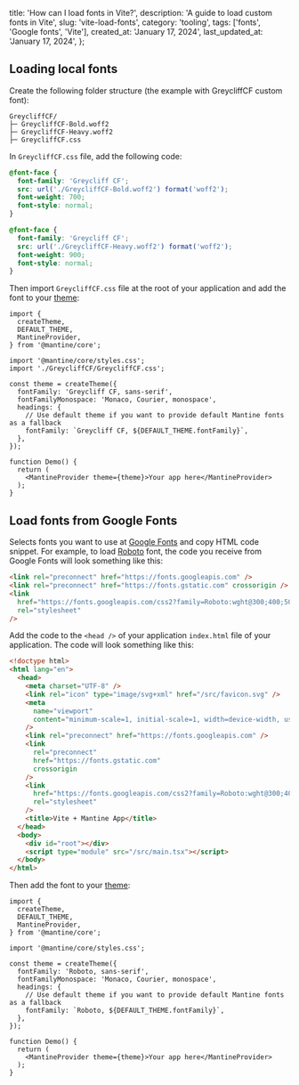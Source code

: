 
  title: 'How can I load fonts in Vite?',
  description: 'A guide to load custom fonts in Vite',
  slug: 'vite-load-fonts',
  category: 'tooling',
  tags: ['fonts', 'Google fonts', 'Vite'],
  created_at: 'January 17, 2024',
  last_updated_at: 'January 17, 2024',
};


## Loading local fonts

Create the following folder structure (the example with GreycliffCF custom font):

```plaintext
GreycliffCF/
├─ GreycliffCF-Bold.woff2
├─ GreycliffCF-Heavy.woff2
├─ GreycliffCF.css
```

In `GreycliffCF.css` file, add the following code:

```css
@font-face {
  font-family: 'Greycliff CF';
  src: url('./GreycliffCF-Bold.woff2') format('woff2');
  font-weight: 700;
  font-style: normal;
}

@font-face {
  font-family: 'Greycliff CF';
  src: url('./GreycliffCF-Heavy.woff2') format('woff2');
  font-weight: 900;
  font-style: normal;
}
```

Then import `GreycliffCF.css` file at the root of your application and
add the font to your [theme](https://mantine.dev/theming/theme-object/):

```tsx
import {
  createTheme,
  DEFAULT_THEME,
  MantineProvider,
} from '@mantine/core';

import '@mantine/core/styles.css';
import './GreycliffCF/GreycliffCF.css';

const theme = createTheme({
  fontFamily: 'Greycliff CF, sans-serif',
  fontFamilyMonospace: 'Monaco, Courier, monospace',
  headings: {
    // Use default theme if you want to provide default Mantine fonts as a fallback
    fontFamily: `Greycliff CF, ${DEFAULT_THEME.fontFamily}`,
  },
});

function Demo() {
  return (
    <MantineProvider theme={theme}>Your app here</MantineProvider>
  );
}
```

## Load fonts from Google Fonts

Selects fonts you want to use at [Google Fonts](https://fonts.google.com/) and copy
HTML code snippet. For example, to load [Roboto](https://fonts.google.com/specimen/Roboto)
font, the code you receive from Google Fonts will look something like this:

```html
<link rel="preconnect" href="https://fonts.googleapis.com" />
<link rel="preconnect" href="https://fonts.gstatic.com" crossorigin />
<link
  href="https://fonts.googleapis.com/css2?family=Roboto:wght@300;400;500;700&display=swap"
  rel="stylesheet"
/>
```

Add the code to the `<head />` of your application `index.html` file
of your application. The code will look something like this:

```html
<!doctype html>
<html lang="en">
  <head>
    <meta charset="UTF-8" />
    <link rel="icon" type="image/svg+xml" href="/src/favicon.svg" />
    <meta
      name="viewport"
      content="minimum-scale=1, initial-scale=1, width=device-width, user-scalable=no"
    />
    <link rel="preconnect" href="https://fonts.googleapis.com" />
    <link
      rel="preconnect"
      href="https://fonts.gstatic.com"
      crossorigin
    />
    <link
      href="https://fonts.googleapis.com/css2?family=Roboto:wght@300;400;500;700&display=swap"
      rel="stylesheet"
    />
    <title>Vite + Mantine App</title>
  </head>
  <body>
    <div id="root"></div>
    <script type="module" src="/src/main.tsx"></script>
  </body>
</html>
```

Then add the font to your [theme](https://mantine.dev/theming/theme-object/):

```tsx
import {
  createTheme,
  DEFAULT_THEME,
  MantineProvider,
} from '@mantine/core';

import '@mantine/core/styles.css';

const theme = createTheme({
  fontFamily: 'Roboto, sans-serif',
  fontFamilyMonospace: 'Monaco, Courier, monospace',
  headings: {
    // Use default theme if you want to provide default Mantine fonts as a fallback
    fontFamily: `Roboto, ${DEFAULT_THEME.fontFamily}`,
  },
});

function Demo() {
  return (
    <MantineProvider theme={theme}>Your app here</MantineProvider>
  );
}
```
